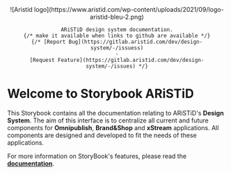 
<Meta title="Introduction" />

<style>
    {`
  .header-block, .storybook-intro {
    margin-bottom: 30px;
  }

  .header-block img {
    height: 100px;
  }
`}
</style>

<div align="center" className="header-block">
    ![Aristid logo](https://www.aristid.com/wp-content/uploads/2021/09/logo-aristid-bleu-2.png)

    ARiSTiD design system documentation.
    {/* make it available when links to github are available */}
    {/* [Report Bug](https://gitlab.aristid.com/dev/design-system/-/issuess)
    ·
    [Request Feature](https://gitlab.aristid.com/dev/design-system/-/issues) */}

</div>

# Welcome to Storybook ARiSTiD

This Storybook contains all the documentation relating to ARiSTiD's **Design System**.
The aim of this interface is to centralize all current and future components for **Omnipublish**, **Brand&Shop** and **xStream** applications.
All components are designed and developed to fit the needs of these applications.

For more information on StoryBook's features, please read the [**documentation**](https://storybook.js.org/docs/react/get-started/install/).
